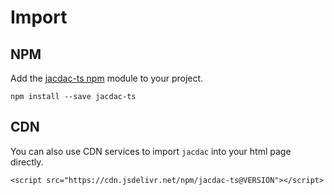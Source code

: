# Import

## NPM

Add the [jacdac-ts npm](https://www.npmjs.com/package/jacdac-ts) module to your project.

```
npm install --save jacdac-ts
```

## CDN

You can also use CDN services to import ``jacdac`` into your html page directly.

```
<script src="https://cdn.jsdelivr.net/npm/jacdac-ts@VERSION"></script>
```
